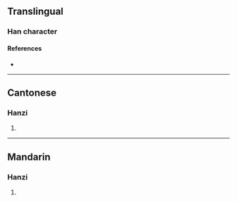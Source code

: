 {{character info/new}}
==Translingual==

===Han character===
{{Han char|rn=75|rad=木|as=10|sn=14|four=44932|canj=DGRV|ids=⿰木袁}}

====References====
* {{Han ref|kx=0544.090|dkj=15265|dj=0931.280|hdz=21260.050|uh=69AC|ud=27052|bh=E244|bd=57924}}

----

==Cantonese==

===Hanzi===
{{yue-hanzi|jyut=[[jyun4]]|y=yun4}}

# {{rfdef|yue|sort=木10}}

----

==Mandarin==

===Hanzi===
{{cmn-hanzi|pin=[[yuán]] ([[yuan2]])|wg=yüan<sup>2</sup>}}

# {{rfdef|cmn|sort=木10}}